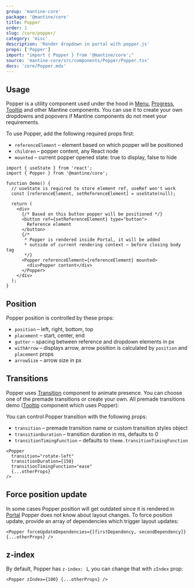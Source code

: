 ```yaml
---
group: 'mantine-core'
package: '@mantine/core'
title: Popper
order: 1
slug: /core/popper/
category: 'misc'
description: 'Render dropdown in portal with popper.js'
props: ['Popper']
import: "import { Popper } from '@mantine/core';"
source: 'mantine-core/src/components/Popper/Popper.tsx'
docs: 'core/Popper.mdx'
---
```



## Usage

Popper is a utility component used under the hood in [Menu](/core/menu/), [Progress](/core/popover/), [Tooltip](/core/tooltip/)
and other Mantine components. You can use it to create your own dropdowns and popovers if Mantine components do not meet your requirements.

To use Popper, add the following required props first:

- `referenceElement` – element based on which popper will be positioned
- `children` – popper content, any React node
- `mounted` – current popper opened state: true to display, false to hide

```tsx
import { useState } from 'react';
import { Popper } from '@mantine/core';

function Demo() {
  // useState is required to store element ref, useRef won't work
  const [referenceElement, setReferenceElement] = useState(null);

  return (
    <div>
      {/* Based on this button popper will be positioned */}
      <button ref={setReferenceElement} type="button">
        Reference element
      </button>
      {/*
       * Popper is rendered inside Portal, it will be added
       * outside of current rendering context – before closing body tag
       */}
      <Popper referenceElement={referenceElement} mounted>
        <div>Popper content</div>
      </Popper>
    </div>
  );
}
```

## Position

Popper position is controlled by these props:

- `position` – left, right, bottom, top
- `placement` – start, center, end
- `gutter` – spacing between reference and dropdown elements in px
- `withArrow` – displays arrow, arrow position is calculated by `position` and `placement` props
- `arrowSize` – arrow size in px

<Demo data={PopperDemos.configurator} />

## Transitions

Popper uses [Transition](/core/transition/) component to animate presence.
You can choose one of the premade transitions or create your own. All premade transitions demo
([Tooltip](/core/tooltip/) component which uses Popper):

<Demo data={TooltipDemos.transitions} />

You can control Popper transition with the following props:

- `transition` – premade transition name or custom transition styles object
- `transitionDuration` – transition duration in ms, defaults to 0
- `transitionTimingFunction` – defaults to `theme.transitionTimingFunction`

```tsx
<Popper
  transition="rotate-left"
  transitionDuration={150}
  transitionTimingFunction="ease"
  {...otherProps}
/>
```

## Force position update

In some cases Popper position will get outdated since it is rendered in [Portal](/core/portal/)
Popper does not know about layout changes. To force position update, provide an array of dependencies which trigger layout updates:

```tsx
<Popper forceUpdateDependencies={[firstDependency, secondDependency]} {...otherProps} />
```

## z-index

By default, Popper has `z-index: 1`, you can change that with `zIndex` prop:

```tsx
<Popper zIndex={100} {...otherProps} />
```
